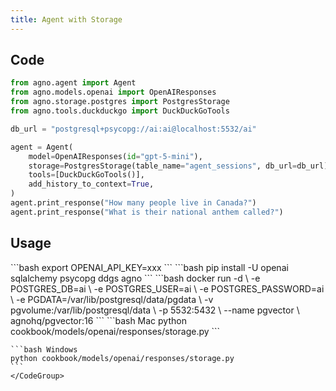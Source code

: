 ```yaml
---
title: Agent with Storage
---
```


## Code

```python cookbook/models/openai/responses/storage.py
from agno.agent import Agent
from agno.models.openai import OpenAIResponses
from agno.storage.postgres import PostgresStorage
from agno.tools.duckduckgo import DuckDuckGoTools

db_url = "postgresql+psycopg://ai:ai@localhost:5532/ai"

agent = Agent(
    model=OpenAIResponses(id="gpt-5-mini"),
    storage=PostgresStorage(table_name="agent_sessions", db_url=db_url),
    tools=[DuckDuckGoTools()],
    add_history_to_context=True,
)
agent.print_response("How many people live in Canada?")
agent.print_response("What is their national anthem called?")
```

## Usage

<Steps>
  <Snippet file="create-venv-step.mdx" />

  <Step title="Set your API key">
    ```bash
    export OPENAI_API_KEY=xxx
    ```
  </Step>

  <Step title="Install libraries">
    ```bash
    pip install -U openai sqlalchemy psycopg ddgs agno
    ```
  </Step>

  <Step title="Run PgVector">
    ```bash
    docker run -d \
      -e POSTGRES_DB=ai \
      -e POSTGRES_USER=ai \
      -e POSTGRES_PASSWORD=ai \
      -e PGDATA=/var/lib/postgresql/data/pgdata \
      -v pgvolume:/var/lib/postgresql/data \
      -p 5532:5432 \
      --name pgvector \
      agnohq/pgvector:16
    ```
  </Step>

  <Step title="Run Agent">
    <CodeGroup>
    ```bash Mac
    python cookbook/models/openai/responses/storage.py
    ```

    ```bash Windows
    python cookbook/models/openai/responses/storage.py
    ```
    </CodeGroup>
  </Step>
</Steps>